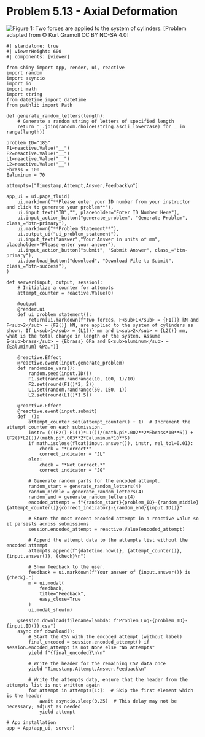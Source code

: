 # Problem 5.13 - Axial Deformation {.unnumbered}

![Figure 1: Two forces are applied to the system of cylinders.](images/185.png){fig-alt="Picture with two  cylinders connected. The cylinder on the left is made of brass and attached to the wall, with a load applied at the intersection of the cylinders. The brass cylinder has a length L[1] a radius of 2 mm. The second cylinder is made of aluminum, has a length of L[2], and has a radius of 3 mm. The scn load is applied to the end of the aluminum cylinder."}
\[Problem adapted from © Kurt Gramoll CC BY NC-SA 4.0\]

```shinylive-python
#| standalone: true
#| viewerHeight: 600
#| components: [viewer]

from shiny import App, render, ui, reactive
import random
import asyncio
import io
import math
import string
from datetime import datetime
from pathlib import Path

def generate_random_letters(length):
    # Generate a random string of letters of specified length
    return ''.join(random.choice(string.ascii_lowercase) for _ in range(length))

problem_ID="185"
F1=reactive.Value("__")
F2=reactive.Value("__")
L1=reactive.Value("__")
L2=reactive.Value("__")
Ebrass = 100
Ealuminum = 70

attempts=["Timestamp,Attempt,Answer,Feedback\n"]

app_ui = ui.page_fluid(
    ui.markdown("**Please enter your ID number from your instructor and click to generate your problem**"),
    ui.input_text("ID","", placeholder="Enter ID Number Here"),
    ui.input_action_button("generate_problem", "Generate Problem", class_="btn-primary"),
    ui.markdown("**Problem Statement**"),
    ui.output_ui("ui_problem_statement"),
    ui.input_text("answer","Your Answer in units of mm", placeholder="Please enter your answer"),
    ui.input_action_button("submit", "Submit Answer", class_="btn-primary"),
    ui.download_button("download", "Download File to Submit", class_="btn-success"),
)

def server(input, output, session):
    # Initialize a counter for attempts
    attempt_counter = reactive.Value(0)

    @output
    @render.ui
    def ui_problem_statement():
        return[ui.markdown(f"Two forces, F<sub>1</sub> = {F1()} kN and F<sub>2</sub> = {F2()} kN, are applied to the system of cylinders as shown. If L<sub>1</sub> = {L1()} mm and L<sub>2</sub> = {L2()} mm, what is the total change in length of the system. Assume E<sub>brass</sub> = {Ebrass} GPa and E<sub>aluminum</sub> = {Ealuminum} GPa.")]
    
    @reactive.Effect
    @reactive.event(input.generate_problem)
    def randomize_vars():
        random.seed(input.ID())
        F1.set(random.randrange(10, 100, 1)/10)
        F2.set(round(F1()*2, 2))
        L1.set(random.randrange(50, 150, 1))
        L2.set(round(L1()*1.5))
        
    @reactive.Effect
    @reactive.event(input.submit)
    def _():
        attempt_counter.set(attempt_counter() + 1)  # Increment the attempt counter on each submission.
        instr= (((F2()-F1())*L1())/(math.pi*.002**2*Ebrass*10**6)) + (F2()*L2())/(math.pi*.003**2*Ealuminum*10**6)
        if math.isclose(float(input.answer()), instr, rel_tol=0.01):
            check = "*Correct*"
            correct_indicator = "JL"
        else:
            check = "*Not Correct.*"
            correct_indicator = "JG"

        # Generate random parts for the encoded attempt.
        random_start = generate_random_letters(4)
        random_middle = generate_random_letters(4)
        random_end = generate_random_letters(4)
        encoded_attempt = f"{random_start}{problem_ID}-{random_middle}{attempt_counter()}{correct_indicator}-{random_end}{input.ID()}"

        # Store the most recent encoded attempt in a reactive value so it persists across submissions
        session.encoded_attempt = reactive.Value(encoded_attempt)

        # Append the attempt data to the attempts list without the encoded attempt
        attempts.append(f"{datetime.now()}, {attempt_counter()}, {input.answer()}, {check}\n")

        # Show feedback to the user.
        feedback = ui.markdown(f"Your answer of {input.answer()} is {check}.")
        m = ui.modal(
            feedback,
            title="Feedback",
            easy_close=True
        )
        ui.modal_show(m)

    @session.download(filename=lambda: f"Problem_Log-{problem_ID}-{input.ID()}.csv")
    async def download():
        # Start the CSV with the encoded attempt (without label)
        final_encoded = session.encoded_attempt() if session.encoded_attempt is not None else "No attempts"
        yield f"{final_encoded}\n\n"
        
        # Write the header for the remaining CSV data once
        yield "Timestamp,Attempt,Answer,Feedback\n"
        
        # Write the attempts data, ensure that the header from the attempts list is not written again
        for attempt in attempts[1:]:  # Skip the first element which is the header
            await asyncio.sleep(0.25)  # This delay may not be necessary; adjust as needed
            yield attempt

# App installation
app = App(app_ui, server)
```
